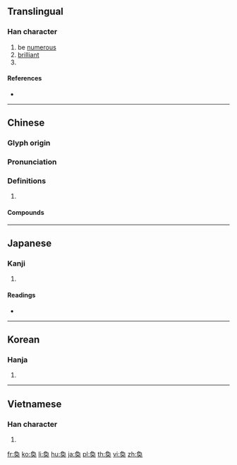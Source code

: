 {{character info/new}}
{{also|奂}}
==Translingual==

===Han character===
{{Han char|rn=37|rad=大|as=06|sn=9|four=27430|canj=NBK}}

# be [[numerous]]
# [[brilliant]]
# {{surname|lang=zh}}

====References====
* {{Han ref|kx=0251.200|dkj=05916|dj=0512.150|hdz=10539.081|uh=5950|ud=22864|bh=ABB7|bd=43959}}

----

==Chinese==
{{zh-forms|s=奂}}

===Glyph origin===
{{Han etym}}

===Pronunciation===
{{zh-pron
|m=huàn
|c=wun6
|mn=hoàn
|mc=y
|oc=y
|cat=a,pn
}}

===Definitions===
{{zh-hanzi}}

# {{rfdef|zh}}

====Compounds====
{{zh-der|伴奐|奐奐|奐然|奐衍|畔奐|美侖美奐|美奐美輪|美輪美奐|輪奐}}

----

==Japanese==

===Kanji===
{{ja-kanji|grade=|rs=大06}}

# {{defn|lang=ja|sort=大06}}

====Readings====
* {{ja-readings|on=[[かん]] (kan)|kun=[[とりかえる]] (torikaeru), [[おおきい]] (ookii), [[さかん]] (sakan)}}

----

==Korean==

===Hanja===
{{ko-hanja|hangeul=환|rv=hwan|mr=hwan}}

# {{defn|lang=ko|sort=大06}}

----

==Vietnamese==

===Han character===
{{vi-hantu|[[hoán]]|rs=大06}}

# {{defn|lang=vi|sort=大06}}

[[fr:奐]]
[[ko:奐]]
[[li:奐]]
[[hu:奐]]
[[ja:奐]]
[[pl:奐]]
[[th:奐]]
[[vi:奐]]
[[zh:奐]]
